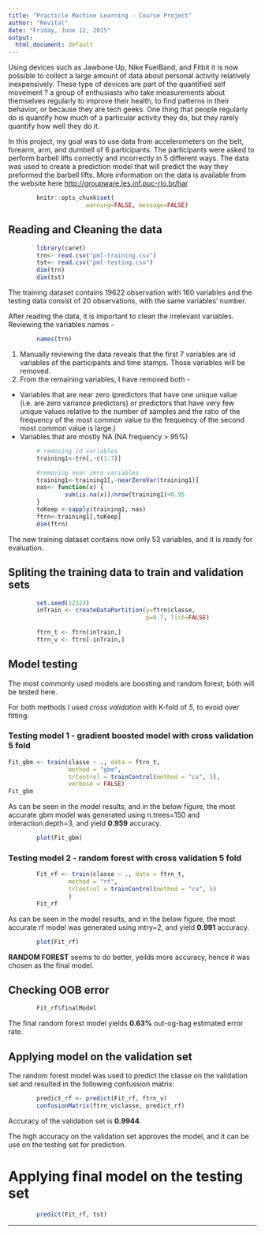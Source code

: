 ```yaml
---
title: "Practicle Machine Learning - Course Project"
author: "Revital"
date: "Friday, June 12, 2015"
output:
  html_document: default
---
```


Using devices such as Jawbone Up, Nike FuelBand, and Fitbit it is now possible to collect a large amount of data about personal activity relatively inexpensively. These type of devices are part of the quantified self movement ? a group of enthusiasts who take measurements about themselves regularly to improve their health, to find patterns in their behavior, or because they are tech geeks. One thing that people regularly do is quantify how much of a particular activity they do, but they rarely quantify how well they do it.

In this project, my goal was to use data from accelerometers on the belt, forearm, arm, and dumbell of 6 participants. The participants were asked to perform barbell lifts correctly and incorrectly in 5 different ways. The data was used to create a prediction model that will predict the way they preformed the barbell lifts. More information on the data is available from the website here <http://groupware.les.inf.puc-rio.br/har>  

``` r
        knitr::opts_chunk$set(
                      warning=FALSE, message=FALSE)
```

## Reading and Cleaning the data

```r
        library(caret)
        trn<- read.csv("pml-training.csv")
        tst<- read.csv("pml-testing.csv")
        dim(trn)
        dim(tst)
```

The training dataset contains 19622 observation with 160 variables and the testing data consist of 20 observations, with the same variables' number.

After reading the data, it is important to clean the irrelevant variables. Reviewing the variables names -

```r
        names(trn)
```

1. Manually reviewing the data reveals that the first 7 variables are id variables of the participants and time stamps. Those variables will be removed.
2. From the remaining variables, I have removed both - 

- Variables that are near zero (predictors that have one unique value (i.e. are zero variance predictors) or predictors that have very few unique values relative to the number of samples and the ratio of the frequency of the most common value to the frequency of the second most common value is large.) 
- Variables that are mostly NA (NA frequency > 95%)

```r
        # removing id variables
        training1<-trn[,-c(1:7)]

        #removing near zero variables  
        training1<-training1[,-nearZeroVar(training1)]
        nas<- function(x) {
                sum(is.na(x))/nrow(training1)<0.95 
        }
        toKeep <-sapply(training1, nas)
        ftrn<-training1[,toKeep]
        dim(ftrn)
```

The new training dataset contains now only 53 variables, and it is ready for evaluation.

## Spliting the training data to train and validation sets

```r
        set.seed(12323)
        inTrain <- createDataPartition(y=ftrn$classe,
                                       p=0.7, list=FALSE)
        
        ftrn_t <- ftrn[inTrain,]
        ftrn_v <- ftrn[-inTrain,]
```

## Model testing

The most commonly used models are boosting and random forest, both will be tested here.

For both methods I used *cross validation* with K-fold of *5*, to evoid over fitting.

### Testing model 1 - gradient boosted model with cross validation 5 fold

``` r
Fit_gbm <- train(classe ~ ., data = ftrn_t,
                 method = "gbm",
                 trControl = trainControl(method = "cv", 5),
                 verbose = FALSE)
Fit_gbm
```

As can be seen in the model results, and in the below figure, the most accurate gbm model was generated using n.trees=150 and interaction.depth=3, and yield **0.959** accuracy.

``` r
        plot(Fit_gbm)
```

### Testing model 2 - random forest with cross validation 5 fold

``` r
        Fit_rf <- train(classe ~ ., data = ftrn_t,
                 method = "rf",
                 trControl = trainControl(method = "cv", 5)
                 )
        Fit_rf
```

As can be seen in the model results, and in the below figure, the most accurate rf model was generated using mtry=2, and yield **0.991** accuracy.

``` r
        plot(Fit_rf)
```


**RANDOM FOREST** seems to do better, yeilds more accuracy, hence it was chosen as the final model.


## Checking OOB error
``` r
        Fit_rf$finalModel
```

The final random forest model yields **0.63%** out-og-bag estimated error rate.


## Applying model on the validation set

The random forest model was used to predict the classe on the validation set and resulted in the following confussion matrix:

``` r
        predict_rf <- predict(Fit_rf, ftrn_v)
        confusionMatrix(ftrn_v$classe, predict_rf)
```

Accuracy of the validation set is **0.9944**.

The high accuracy on the validation set approves the model, and it can be use on the testing set for prediction.

# Applying final model on the testing set

``` r
        predict(Fit_rf, tst)
```

******



